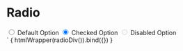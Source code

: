 
<Meta title="Form/Radio" />

# Radio

<div class="radio-container">
  <label class="radio">
    <input type="radio" name="first" value="default">
    <span class="radio-label">Default Option</span>
  </label>
  <label class="radio"><input type="radio" name="first" checked value="checked">
    <span class="radio-label">Checked Option</span>
  </label>
  <label class="radio"><input type="radio" name="first" disabled value="disabled">
    <span class="radio-label">Disabled Option</span>
  </label>
</div>`

<Canvas mdxSource={radioDiv()}>
  <Story name="Default" height="200px" parameters={{
    design: figmaConfig('603%3A3')
  }}>{
    htmlWrapper(radioDiv()).bind({})
  }</Story>
</Canvas>
